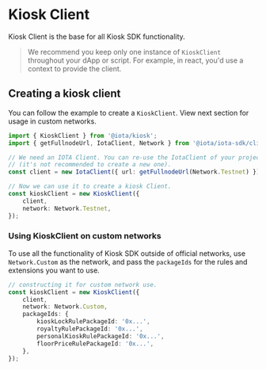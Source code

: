 # Kiosk Client

Kiosk Client is the base for all Kiosk SDK functionality.

> We recommend you keep only one instance of `KioskClient` throughout your dApp or script. For
> example, in react, you'd use a context to provide the client.

## Creating a kiosk client

You can follow the example to create a `KioskClient`. View next section for usage in custom networks.

```typescript
import { KioskClient } from '@iota/kiosk';
import { getFullnodeUrl, IotaClient, Network } from '@iota/iota-sdk/client';

// We need an IOTA Client. You can re-use the IotaClient of your project
// (it's not recommended to create a new one).
const client = new IotaClient({ url: getFullnodeUrl(Network.Testnet) });

// Now we can use it to create a kiosk Client.
const kioskClient = new KioskClient({
    client,
    network: Network.Testnet,
});
```

### Using KioskClient on custom networks

To use all the functionality of Kiosk SDK outside of official networks, use `Network.Custom`
as the network, and pass the `packageIds` for the rules and extensions you want to use.

```typescript
// constructing it for custom network use.
const kioskClient = new KioskClient({
    client,
    network: Network.Custom,
    packageIds: {
        kioskLockRulePackageId: '0x...',
        royaltyRulePackageId: '0x...',
        personalKioskRulePackageId: '0x...',
        floorPriceRulePackageId: '0x...',
    },
});
```
